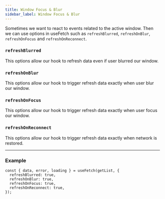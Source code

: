 ```yaml
---
title: Window Focus & Blur
sidebar_label: Window Focus & Blur
---
```


Sometimes we want to react to events related to the active window. Then we can use options in useFetch such as
`refreshBlurred`, `refreshOnBlur`, `refreshOnFocus` and `refreshOnReconnect`.

### `refreshBlurred`

This options allow our hook to refresh data even if user blurred our window.

### `refreshOnBlur`

This options allow our hook to trigger refresh data exactly when user blur our window.

### `refreshOnFocus`

This options allow our hook to trigger refresh data exactly when user focus our window.

### `refreshOnReconnect`

This options allow our hook to trigger refresh data exactly when network is restored.

---

### Example

```tsx
const { data, error, loading } = useFetch(getList, {
  refreshBlurred: true,
  refreshOnBlur: true,
  refreshOnFocus: true,
  refreshOnReconnect: true,
});
```
